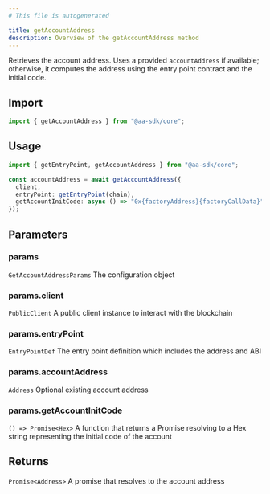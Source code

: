 ```yaml
---
# This file is autogenerated

title: getAccountAddress
description: Overview of the getAccountAddress method
---
```



Retrieves the account address. Uses a provided `accountAddress` if available; otherwise, it computes the address using the entry point contract and the initial code.

## Import

```ts
import { getAccountAddress } from "@aa-sdk/core";
```

## Usage

```ts
import { getEntryPoint, getAccountAddress } from "@aa-sdk/core";

const accountAddress = await getAccountAddress({
  client,
  entryPoint: getEntryPoint(chain),
  getAccountInitCode: async () => "0x{factoryAddress}{factoryCallData}",
});
```

## Parameters

### params

`GetAccountAddressParams`
The configuration object

### params.client

`PublicClient`
A public client instance to interact with the blockchain

### params.entryPoint

`EntryPointDef`
The entry point definition which includes the address and ABI

### params.accountAddress

`Address`
Optional existing account address

### params.getAccountInitCode

`() => Promise<Hex>`
A function that returns a Promise resolving to a Hex string representing the initial code of the account

## Returns

`Promise<Address>`
A promise that resolves to the account address
